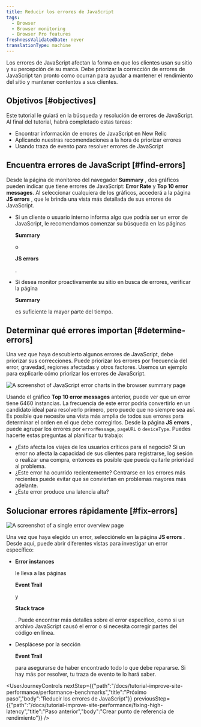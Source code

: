 ```yaml
---
title: Reducir los errores de JavaScript
tags:
  - Browser
  - Browser monitoring
  - Browser Pro features
freshnessValidatedDate: never
translationType: machine
---
```




Los errores de JavaScript afectan la forma en que los clientes usan su sitio y su percepción de su marca. Debe priorizar la corrección de errores de JavaScript tan pronto como ocurran para ayudar a mantener el rendimiento del sitio y mantener contentos a sus clientes.

## Objetivos [#objectives]

Este tutorial le guiará en la búsqueda y resolución de errores de JavaScript. Al final del tutorial, habrá completado estas tareas:

* Encontrar información de errores de JavaScript en New Relic
* Aplicando nuestras recomendaciones a la hora de priorizar errores
* Usando traza de evento para resolver errores de JavaScript

## Encuentra errores de JavaScript [#find-errors]

Desde la página de monitoreo del navegador <DNT>**Summary**</DNT> , dos gráficos pueden indicar que tiene errores de JavaScript: <DNT>**Error Rate**</DNT> y <DNT>**Top 10 error messages**</DNT>. Al seleccionar cualquiera de los gráficos, accederá a la página <DNT>**JS errors**</DNT> , que le brinda una vista más detallada de sus errores de JavaScript.

* Si un cliente o usuario interno informa algo que podría ser un error de JavaScript, le recomendamos comenzar su búsqueda en las páginas

  <DNT>**Summary**</DNT>

  o

  <DNT>**JS errors**</DNT>

  .

* Si desea monitor proactivamente su sitio en busca de errores, verificar la página

  <DNT>**Summary**</DNT>

  es suficiente la mayor parte del tiempo.

## Determinar qué errores importan [#determine-errors]

Una vez que haya descubierto algunos errores de JavaScript, debe priorizar sus correcciones. Puede priorizar los errores por frecuencia del error, gravedad, regiones afectadas y otros factores. Usemos un ejemplo para explicarle cómo priorizar los errores de JavaScript.

<img
  title="JS error charts"
  alt="A screenshot of JavaScript error charts in the browser summary page"
  src={browserJsErrorCharts}
/>

Usando el gráfico <DNT>**Top 10 error messages**</DNT> anterior, puede ver que un error tiene 6460 instancias. La frecuencia de este error podría convertirlo en un candidato ideal para resolverlo primero, pero puede que no siempre sea así. Es posible que necesite una vista más amplia de todos sus errores para determinar el orden en el que debe corregirlos. Desde la página <DNT>**JS errors**</DNT> , puede agrupar los errores por `errorMessage`, `pageURL` o `deviceType`. Puedes hacerte estas preguntas al planificar tu trabajo:

* ¿Esto afecta los viajes de los usuarios críticos para el negocio? Si un error no afecta la capacidad de sus clientes para registrarse, log sesión o realizar una compra, entonces es posible que pueda quitarle prioridad al problema.
* ¿Este error ha ocurrido recientemente? Centrarse en los errores más recientes puede evitar que se conviertan en problemas mayores más adelante.
* ¿Este error produce una latencia alta?

## Solucionar errores rápidamente [#fix-errors]

<img
  title="JS error overview"
  alt="A screenshot of a single error overview page"
  src={browserSingleErrorOverview}
/>

Una vez que haya elegido un error, selecciónelo en la página <DNT>**JS errors**</DNT> . Desde aquí, puede abrir diferentes vistas para investigar un error específico:

* <DNT>**Error instances**</DNT>

  le lleva a las páginas

  <DNT>**Event Trail**</DNT>

  y

  <DNT>**Stack trace**</DNT>

  . Puede encontrar más detalles sobre el error específico, como si un archivo JavaScript causó el error o si necesita corregir partes del código en línea.

* Desplácese por la sección

  <DNT>**Event Trail**</DNT>

  para asegurarse de haber encontrado todo lo que debe repararse. Si hay más por resolver, tu traza de evento te lo hará saber.

<UserJourneyControls
  nextStep={{"path":"/docs/tutorial-improve-site-performance/performance-benchmarks","title":"Próximo paso","body":"Reducir los errores de JavaScript"}}
  previousStep={{"path":"/docs/tutorial-improve-site-performance/fixing-high-latency","title":"Paso anterior","body":"Crear punto de referencia de rendimiento"}}
/>